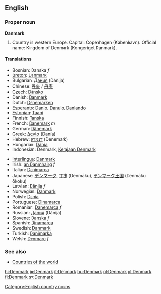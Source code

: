 {{wikipedia}}
==English==
{{wikipedia}}
===Proper noun===
'''Danmark'''

# Country in western Europe. Capital: Copenhagen (København). Official name: Kingdom of Denmark (Kongeriget Danmark).

====Translations====
{{top}}
*Bosnian: Danska ''f''
*[[Breton]]: [[Danmark]]
*Bulgarian: [[Дания]] (Dánija) {{f}}
*Chinese: [[丹麥]] / [[丹麦]]
*Czech: [[Dánsko]]
*Danish: [[Danmark]]
*Dutch: [[Denemarken]]
*[[Esperanto]]: [[Danio]], [[Danujo]], [[Danlando]]
*[[Estonian]]: [[Taani]]
*Finnish: [[Tanska]]
*French: [[Danemark]] ''m''
*German: [[Dänemark]]
*Greek: [[Δανία]] (Danía) {{f}}
*Hebrew: [[דנמרק]] (Denemark)
*Hungarian: [[Dánia]]
*Indonesian: Denmark, [[Kerajaan Denmark]]
{{mid}}
*[[Interlingua]]: [[Danmark]]
*Irish: [[an Danmhairg]] ''f''
*Italian: [[Danimarca]]
*Japanese: [[デンマーク]], [[丁抹]] (Denmāku), [[デンマーク]][[王国]] (Denmāku ōkoku)
*Latvian: [[Dānija]] ''f''
*Norwegian: [[Danmark]]
*Polish: [[Dania]] {{f}}
*Portuguese: [[Dinamarca]] {{f}}
*Romanian: [[Danemarca]] ''f''
*Russian: [[Дания]] (Dánija) {{f}}
*Slovene: [[Danska]] ''f''
*Spanish: [[Dinamarca]] {{f}}
*Swedish: [[Danmark]]
*Turkish: [[Danimarka]]
*Welsh: [[Denmarc]] ''f''
{{bottom}}

===See also===
*[[Countries of the world]]

[[Category:English country nouns]]

[[hi:Denmark]]
[[io:Denmark]]
[[it:Denmark]]
[[hu:Denmark]]
[[nl:Denmark]]
[[pl:Denmark]]
[[fi:Denmark]]
[[sv:Denmark]]